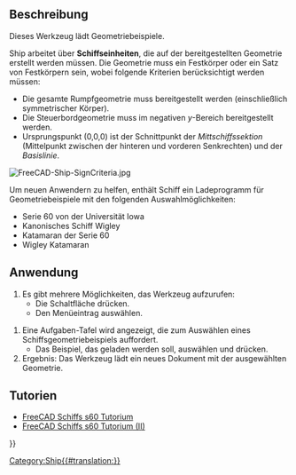 <languages/>

{{Docnav/de
|
|[[Ship_CreateShip/de|SchiffErstellen]]
|[[Ship_Workbench/de|Ship]]
|IconL=
|IconR=Ship_CreateShip.svg
|IconC=Workbench_Ship.svg
}}

{{GuiCommand/de
|Name=Ship LoadExample
|Name/de=Ship BeispielLaden
|MenuLocation=Ship design → Lade ein Beispiel einer Schiffsgeometrie
|Workbenches=[[Ship_Workbench/de|Ship]]
|Shortcut=
|SeeAlso=
}}

<span id="Description"></span>
== Beschreibung ==

Dieses Werkzeug lädt Geometriebeispiele.

Ship arbeitet über '''Schiffseinheiten''', die auf der bereitgestellten Geometrie erstellt werden müssen. Die Geometrie muss ein Festkörper oder ein Satz von Festkörpern sein, wobei folgende Kriterien berücksichtigt werden müssen:
* Die gesamte Rumpfgeometrie muss bereitgestellt werden (einschließlich symmetrischer Körper).
* Die Steuerbordgeometrie muss im negativen ''y''-Bereich bereitgestellt werden.
* Ursprungspunkt (0,0,0) ist der Schnittpunkt der ''Mittschiffssektion'' (Mittelpunkt zwischen der hinteren und vorderen Senkrechten) und der ''Basislinie''.

[[Image:FreeCAD-Ship-SignCriteria.jpg]]
{{Caption|Kriterien für Schiffszeichen}}

Um neuen Anwendern zu helfen, enthält Schiff ein Ladeprogramm für Geometriebeispiele mit den folgenden Auswahlmöglichkeiten:
* Serie 60 von der Universität Iowa
* Kanonisches Schiff Wigley
* Katamaran der Serie 60
* Wigley Katamaran

<span id="Usage"></span>
== Anwendung ==

# Es gibt mehrere Möglichkeiten, das Werkzeug aufzurufen:
#* Die Schaltfläche {{Button|[[Image:Ship_LoadExample.svg|16px]] [[Ship_LoadExample/de|Lade ein Beispiel einer ‏‎Schiffsgeometrie]]}} drücken.
#* Den Menüeintrag  {{MenuCommand|Ship design → [[Image:Ship_LoadExample.svg|16px]] Lade ein Beispiel einer ‏‎Schiffsgeometrie}} auswählen.

# Eine Aufgaben-Tafel wird angezeigt, die zum Auswählen eines Schiffsgeometriebeispiels auffordert.
#* Das Beispiel, das geladen werden soll, auswählen und {{Button|OK}} drücken.
# Ergebnis: Das Werkzeug lädt ein neues Dokument mit der ausgewählten Geometrie.

{{VeryImportantMessage|Warnung, bevor irgendetwas editiert wird! Du arbeitest jetzt mit der ursprünglichen Beispieldatei. Um das unbearbeitete Original-Beispiel zu erhalten, musst du es zuerst als neue Datei speichern, bevor irgendetwas bearbeitet werden kann.}}

<span id="Tutorials"></span>
==Tutorien==

* [[FreeCAD-Ship_s60_tutorial/de|FreeCAD Schiffs s60 Tutorium]]
* [[FreeCAD-Ship_s60_tutorial_(II)/de|FreeCAD Schiffs s60 Tutorium (II)]] 


{{Docnav/de
|
|[[Ship_CreateShip/de|SchiffErstellen]]
|[[Ship_Workbench/de|Ship]]
|IconL=
|IconR=Ship_CreateShip.svg
|IconC=Workbench_Ship.svg
}}

{{Userdocnavi{{#translation:}}}}
[[Category:Ship{{#translation:}}]]